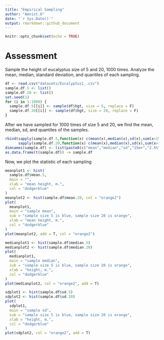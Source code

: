 ```yaml
---
title: "Empirical Sampling"
author: "Amnist.O"
date: "`r Sys.Date()`"
output: rmarkdown::github_document
---
```


```r
knitr::opts_chunk$set(echo = TRUE)
```

# Assessment
Sample the height of eucalyptus size of 5 and 20, 1000 times. Analyze the mean, median, standard deviation, and quantiles of each sampling.

```r
df <- read.csv("datasets/Eucalyptus1_.csv")
sample.df.5 <- list()
sample.df.20 <- list()
set.seed(1)
for (i in 1:1000) {
  sample.df.5[[i]] <- sample(df$hgt, size = 5, replace = F)
  sample.df.20[[i]] <- sample(df$hgt, size = 20, replace = F)
}
```

After we have sampled for 1000 times of size 5 and 20, we find the mean, median, sd, and quantiles of the samples.

```r
rbind(sapply(sample.df.5,function(x) c(mean(x),median(x),sd(x),sum(x>15)/10,quantile(x,c(.025,.975)))),
      sapply(sample.df.20,function(x) c(mean(x),median(x),sd(x),sum(x>15)/10,quantile(x,c(.025,.975))))) -> sample.df
dimnames(sample.df) <- list(paste0(c("mean","median","sd","15m+","2.5%","97.5%"),rep(c(".5",".20"),each=6)))
as.data.frame(t(sample.df)) -> sample.df
```

Now, we plot the statistic of each sampling

```r
meanplot1 <- hist(
  sample.df$mean.5,
  main = "",
  xlab = "mean height, m.",
  col = "dodgerblue"
)
meanplot2 <- hist(sample.df$mean.20, col = "orange2")
plot(
  meanplot1,
  main = "sample mean",
  sub = "sample size 5 is blue, sample size 20 is orange",
  xlab = "mean height, m.",
  col = "dodgerblue"
)
plot(meanplot2, add = T, col = "orange2")

medianplot1 <- hist(sample.df$median.5)
medianplot2 <- hist(sample.df$median.20)
plot(
  medianplot1,
  main = "sample median",
  sub = "sample size 5 is blue, sample size 20 is orange",
  xlab = "height, m.",
  col = "dodgerblue"
)
plot(medianplot2, col = "orange2", add = T)

sdplot1 <- hist(sample.df$sd.5)
sdplot2 <- hist(sample.df$sd.20)
plot(
  sdplot1,
  main = "sample sd",
  sub = "sample size 5 is blue, sample size 20 is orange",
  xlab = "height, m.",
  col = "dodgerblue"
)
plot(sdplot2, col = "orange2", add = T)
```

